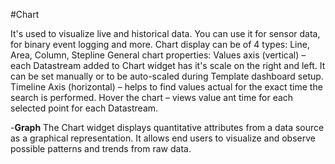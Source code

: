 
#Chart

It's used to visualize live and historical data. You can use it for sensor data, for binary event logging and more. Chart display can be of 4 types: Line, Area, Column, Stepline
General chart properties:
Values axis (vertical) – each Datastream added to Chart widget has it's scale on the right and left. It can be set manually or to be auto-scaled during Template dashboard setup.
Timeline Axis (horizontal) – helps to find values actual for the exact time the search is performed.
Hover the chart – views value ant time for each selected point for each Datastream.


-**Graph** 
The Chart widget displays quantitative attributes from a data source as a graphical representation. It allows end users to visualize and observe possible patterns and trends from raw data.
